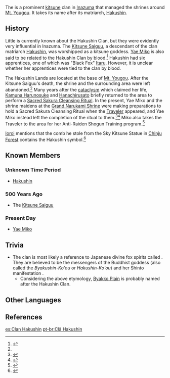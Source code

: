 {{Terminology Infobox
|title        = 
|image        = Item Ioroi's Ward.png
|caption      = The Hakushin symbol on [[Ioroi's Ward]]<ref name="Tanuki-Bayashi">{{Ref/Quest|Tanuki-Bayashi in the Forest}}</ref>
|type         = Families
|type2        = Inazuma Clans
}}
The {{Lang|'''Hakushin Clan'''|ja=白辰一族|ja_rm=Hakushin Ichizoku|ja_lit=White Dawn Family<!--<ref group="Note" name="shin" />-->}} is a prominent [[kitsune]] clan in [[Inazuma]] that managed the shrines around [[Mt. Yougou]]. It takes its name after its matriarch, [[Hakushin]].

==History==
Little is currently known about the Hakushin Clan, but they were evidently very influential in Inazuma. The [[Kitsune Saiguu]], a descendant of the clan matriarch [[Hakushin]], was worshipped as a kitsune goddess. [[Yae Miko]] is also said to be related to the Hakushin Clan by blood.<ref name="NCotSK5">{{Ref/Book|New Chronicles of the Six Kitsune|5}}</ref> Hakushin had six apprentices, one of which was "Black Fox" [[Itaru]]. However, it is unclear whether her apprentices were tied to the clan by blood.

The Hakushin Lands are located at the base of [[Mt. Yougou]]. After the Kitsune Saiguu's death, the shrine and the surrounding area were left abandoned.<ref name="NCotSK5" /> Many years after the [[cataclysm]] which claimed her life, [[Kamuna Harunosuke]] and [[Hanachirusato]] briefly returned to the area to perform a [[Sacred Sakura Cleansing Ritual]]. In the present, Yae Miko and the shrine maidens at the [[Grand Narukami Shrine]] were making preparations to hold a Sacred Sakura Cleansing Ritual when the [[Traveler]] appeared, and Yae Miko instead left the completion of the ritual to them.<ref>{{Ref/Quest|Sacrificial Offering}}</ref><ref>{{Ref/NPC|Inagi Hotomi}}</ref> Miko also takes the Traveler to the area for her Anti-Raiden Shogun Training program.<ref>{{Ref/Quest|The Servant's Path}}</ref>

[[Ioroi]] mentions that the comb he stole from the Sky Kitsune Statue in [[Chinju Forest]] contains the Hakushin symbol.<ref name="Tanuki-Bayashi">{{Ref/Quest|Tanuki-Bayashi in the Forest}}</ref>

==Known Members==
===Unknown Time Period===
*[[Hakushin]]

===500 Years Ago===
*The [[Kitsune Saiguu]]

===Present Day===
*[[Yae Miko]]

==Trivia==
*The clan is most likely a reference to Japanese divine fox spirits called {{Lang|''byakko''|ja=白狐|ja_tl=white foxes}}. They are believed to be the messengers of the Buddhist goddess {{w|Dakini}} (also called the ''Byakushin-Ko'ou'' or ''Hakushin-Ko'ou'') and her Shinto manifestation {{w|Inari Ōkami|Inari Oomikami}}.
**Considering the above etymology, [[Byakko Plain]] is probably named after the Hakushin Clan.

==Other Languages==
{{Other Languages
|en      = Hakushin Clan
|zhs     = 白辰一族
|zhs_rm  = Báichén Yīzú
|zhs_tl  = White Dawn Family{{Sino|zh|ja}}
|ja      = {{Rubi|白|はく|辰|しん|一|いち|族|ぞく}}
|ja_rm   = Hakushin Ichizoku
|ja_tl   = White Dawn Family
|ja_note = The Han character 辰 means "(zodiac) dragon" or "celestial body." In this case, however, it is used as an alternative form of 晨 ("dawn" or "morning"). See the [[#Trivia|Trivia section]] for details.
|ko      = {{tt|백진인|白辰人}}
|ko_rm   = Baekjinin
|ko_tl   = White Dawn People
|tr      = 
|tr_tl   = 
|it      = 
|it_tl   = 
}}
<!--
==Notes==
{{Reflist|note=1}}
-->

==References==
{{Reflist|2}}

[[es:Clan Hakushin]]
[[pt-br:Clã Hakushin]]